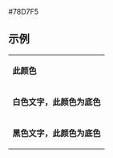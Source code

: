 <nowiki>#78D7F5</nowiki><noinclude>

== 示例 ==
{|
|- style="color:{{ {{PAGENAME}} }}"
| '''此颜色'''
|- style="background:{{ {{PAGENAME}} }}; color:white"
| '''白色文字，此颜色为底色'''
|- style="background:{{ {{PAGENAME}} }}; color:black"
| '''黑色文字，此颜色为底色'''
|}

[[Category:马来西亚政党颜色模板|{{PAGENAME}}]]
</noinclude>